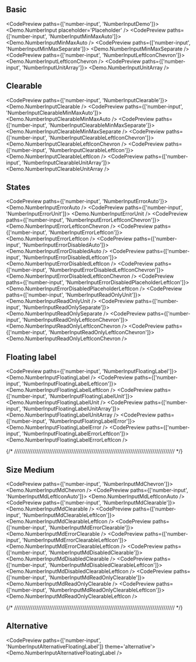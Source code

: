 
## Basic

<CodePreview paths={['number-input', 'NumberInputDemo']}>
  <Demo.NumberInput placeholder='Placeholder' />
</CodePreview>
<CodePreview paths={['number-input', 'NumberInputMinMaxAuto']}>
  <Demo.NumberInputMinMaxAuto />
</CodePreview>
<CodePreview paths={['number-input', 'NumberInputMinMaxSeparate']}>
  <Demo.NumberInputMinMaxSeparate />
</CodePreview>
<CodePreview paths={['number-input', 'NumberInputLeftIconChevron']}>
  <Demo.NumberInputLeftIconChevron />
</CodePreview>
<CodePreview paths={['number-input', 'NumberInputUnitArray']}>
  <Demo.NumberInputUnitArray />
</CodePreview>

## Clearable

<CodePreview paths={['number-input', 'NumberInputClearable']}>
  <Demo.NumberInputClearable />
</CodePreview>
<CodePreview paths={['number-input', 'NumberInputClearableMinMaxAuto']}>
  <Demo.NumberInputClearableMinMaxAuto />
</CodePreview>
<CodePreview paths={['number-input', 'NumberInputClearableMinMaxSeparate']}>
  <Demo.NumberInputClearableMinMaxSeparate />
</CodePreview>
<CodePreview paths={['number-input', 'NumberInputClearableLeftIconChevron']}>
  <Demo.NumberInputClearableLeftIconChevron />
</CodePreview>
<CodePreview paths={['number-input', 'NumberInputClearableLeftIcon']}>
  <Demo.NumberInputClearableLeftIcon />
</CodePreview>
<CodePreview paths={['number-input', 'NumberInputClearableUnitArray']}>
  <Demo.NumberInputClearableUnitArray />
</CodePreview>

## States

<CodePreview paths={['number-input', 'NumberInputErrorAuto']}>
  <Demo.NumberInputErrorAuto />
</CodePreview>
<CodePreview paths={['number-input', 'NumberInputErrorUnit']}>
  <Demo.NumberInputErrorUnit />
</CodePreview>
<CodePreview paths={['number-input', 'NumberInputErrorLeftIconChevron']}>
  <Demo.NumberInputErrorLeftIconChevron />
</CodePreview>
<CodePreview paths={['number-input', 'NumberInputErrorLeftIcon']}>
  <Demo.NumberInputErrorLeftIcon />
</CodePreview>
<CodePreview paths={['number-input', 'NumberInputErrorDisabledAuto']}>
  <Demo.NumberInputErrorDisabledAuto />
</CodePreview>
<CodePreview paths={['number-input', 'NumberInputErrorDisabledLeftIcon']}>
  <Demo.NumberInputErrorDisabledLeftIcon />
</CodePreview>
<CodePreview paths={['number-input', 'NumberInputErrorDisabledLeftIconChevron']}>
  <Demo.NumberInputErrorDisabledLeftIconChevron />
</CodePreview>
<CodePreview paths={['number-input', 'NumberInputErrorDisabledPlaceholderLeftIcon']}>
  <Demo.NumberInputErrorDisabledPlaceholderLeftIcon />
</CodePreview>
<CodePreview paths={['number-input', 'NumberInputReadOnlyUnit']}>
  <Demo.NumberInputReadOnlyUnit />
</CodePreview>
<CodePreview paths={['number-input', 'NumberInputReadOnlySeparate']}>
  <Demo.NumberInputReadOnlySeparate />
</CodePreview>
<CodePreview paths={['number-input', 'NumberInputReadOnlyLeftIconChevron']}>
  <Demo.NumberInputReadOnlyLeftIconChevron />
</CodePreview>
<CodePreview paths={['number-input', 'NumberInputReadOnlyLeftIconChevron']}>
  <Demo.NumberInputReadOnlyLeftIconChevron />
</CodePreview>

## Floating label

<CodePreview paths={['number-input', 'NumberInputFloatingLabel']}>
  <Demo.NumberInputFloatingLabel />
</CodePreview>
<CodePreview paths={['number-input', 'NumberInputFloatingLabelLeftIcon']}>
  <Demo.NumberInputFloatingLabelLeftIcon />
</CodePreview>
<CodePreview paths={['number-input', 'NumberInputFloatingLabelUnit']}>
  <Demo.NumberInputFloatingLabelUnit />
</CodePreview>
<CodePreview paths={['number-input', 'NumberInputFloatingLabelUnitArray']}>
  <Demo.NumberInputFloatingLabelUnitArray />
</CodePreview>
<CodePreview paths={['number-input', 'NumberInputFloatingLabelError']}>
  <Demo.NumberInputFloatingLabelError />
</CodePreview>
<CodePreview paths={['number-input', 'NumberInputFloatingLabelErrorLeftIcon']}>
  <Demo.NumberInputFloatingLabelErrorLeftIcon />
</CodePreview>

{/* /////////////////////////////////////////////////////////////////////////////////////// */}

## Size Medium

<CodePreview paths={['number-input', 'NumberInputMdChevron']}>
  <Demo.NumberInputMdChevron />
</CodePreview>
<CodePreview paths={['number-input', 'NumberInputMdLeftIconAuto']}>
  <Demo.NumberInputMdLeftIconAuto />
</CodePreview>
<CodePreview paths={['number-input', 'NumberInputMdClearable']}>
  <Demo.NumberInputMdClearable />
</CodePreview>
<CodePreview paths={['number-input', 'NumberInputMdClearableLeftIcon']}>
  <Demo.NumberInputMdClearableLeftIcon />
</CodePreview>
<CodePreview paths={['number-input', 'NumberInputMdErrorClearable']}>
  <Demo.NumberInputMdErrorClearable />
</CodePreview>
<CodePreview paths={['number-input', 'NumberInputMdErrorClearableLeftIcon']}>
  <Demo.NumberInputMdErrorClearableLeftIcon />
</CodePreview>
<CodePreview paths={['number-input', 'NumberInputMdDisabledClearable']}>
  <Demo.NumberInputMdDisabledClearable />
</CodePreview>
<CodePreview paths={['number-input', 'NumberInputMdDisabledClearableLeftIcon']}>
  <Demo.NumberInputMdDisabledClearableLeftIcon />
</CodePreview>
<CodePreview paths={['number-input', 'NumberInputMdReadOnlyClearable']}>
  <Demo.NumberInputMdReadOnlyClearable />
</CodePreview>
<CodePreview paths={['number-input', 'NumberInputMdReadOnlyClearableLeftIcon']}>
  <Demo.NumberInputMdReadOnlyClearableLeftIcon />
</CodePreview>

{/* /////////////////////////////////////////////////////////////////////////////////////// */}

## Alternative

<CodePreview paths={['number-input', 'NumberInputAlternativeFloatingLabel']} theme='alternative'>
  <Demo.NumberInputAlternativeFloatingLabel />
</CodePreview>
